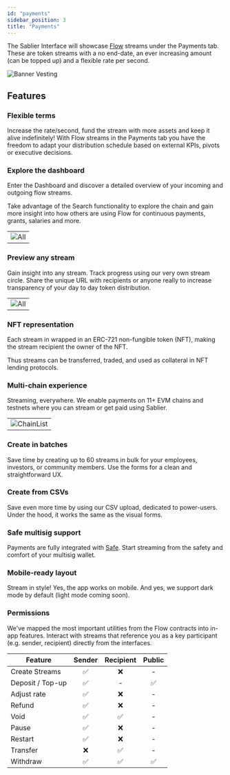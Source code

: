 ```yaml
---
id: "payments"
sidebar_position: 3
title: "Payments"
---
```


The Sablier Interface will showcase [Flow](/concepts/flow/overview) streams under the Payments tab. These are token
streams with a no end-date, an ever increasing amount (can be topped up) and a flexible rate per second.

![Banner Vesting](/banner/docs-banner-payments.webp)

## Features

### Flexible terms

Increase the rate/second, fund the stream with more assets and keep it alive indefinitely! With Flow streams in the
Payments tab you have the freedom to adapt your distribution schedule based on external KPIs, pivots or executive
decisions.

### Explore the dashboard

Enter the Dashboard and discover a detailed overview of your incoming and outgoing flow streams.

Take advantage of the Search functionality to explore the chain and gain more insight into how others are using Flow for
continuous payments, grants, salaries and more.

|                                                   |
| ------------------------------------------------- |
| ![All](/screenshots/payments-dashboard-split.webp) |

### Preview any stream

Gain insight into any stream. Track progress using our very own stream circle. Share the unique URL with recipients or
anyone really to increase transparency of your day to day token distribution.

|                                           |
| ----------------------------------------- |
| ![All](/screenshots/payments-profile.webp) |

### NFT representation

Each stream in wrapped in an ERC-721 non-fungible token (NFT), making the stream recipient the owner of the NFT.

Thus streams can be transferred, traded, and used as collateral in NFT lending protocols.

### Multi-chain experience

Streaming, everywhere. We enable payments on 11+ EVM chains and testnets where you can stream or get paid using Sablier.

|                                               |
| --------------------------------------------- |
| ![ChainList](/screenshots/general-chains.webp) |

### Create in batches

Save time by creating up to 60 streams in bulk for your employees, investors, or community members. Use the forms for a
clean and straightforward UX.

### Create from CSVs

Save even more time by using our CSV upload, dedicated to power-users. Under the hood, it works the same as the visual
forms.

### Safe multisig support

Payments are fully integrated with [Safe](https://safe.global). Start streaming from the safety and comfort of your
multisig wallet.

### Mobile-ready layout

Stream in style! Yes, the app works on mobile. And yes, we support dark mode by default (light mode coming soon).

### Permissions

We've mapped the most important utilities from the Flow contracts into in-app features. Interact with streams that
reference you as a key participant (e.g. sender, recipient) directly from the interfaces.

| Feature          | Sender | Recipient | Public |
| ---------------- | :----: | :-------: | :----: |
| Create Streams   |   ✅   |    ❌     |   -    |
| Deposit / Top-up |   ✅   |     -     |   ✅   |
| Adjust rate      |   ✅   |    ❌     |   -    |
| Refund           |   ✅   |    ❌     |   -    |
| Void             |   ✅   |    ✅     |   -    |
| Pause            |   ✅   |    ❌     |   -    |
| Restart          |   ✅   |    ❌     |   -    |
| Transfer         |   ❌   |    ✅     |   -    |
| Withdraw         |   ✅   |    ✅     |   ✅   |
